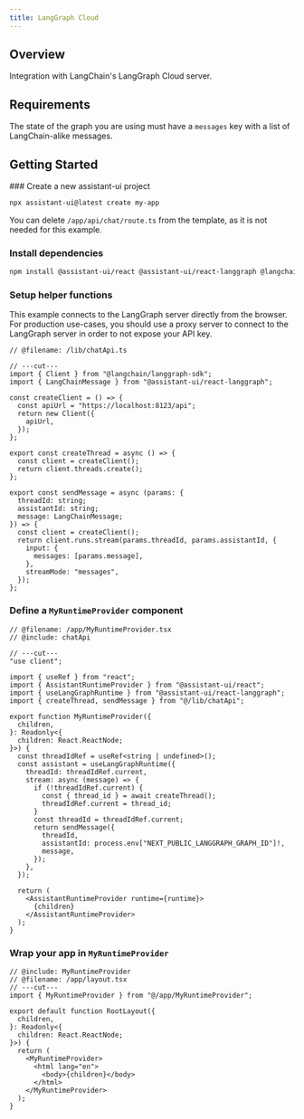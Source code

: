 ```yaml
---
title: LangGraph Cloud
---
```


## Overview

Integration with LangChain's LangGraph Cloud server.

## Requirements

The state of the graph you are using must have a `messages` key with a list of LangChain-alike messages.

## Getting Started


<Steps>
  <Step>
  ### Create a new assistant-ui project

```sh
npx assistant-ui@latest create my-app
```

You can delete `/app/api/chat/route.ts` from the template, as it is not needed for this example.

  </Step>
  <Step>

### Install dependencies

```sh npm2yarn
npm install @assistant-ui/react @assistant-ui/react-langgraph @langchain/langgraph-sdk
```

  </Step>
  <Step>

### Setup helper functions

<Callout type="warn">
  This example connects to the LangGraph server directly from the browser. For
  production use-cases, you should use a proxy server to connect to the
  LangGraph server in order to not expose your API key.
</Callout>

```tsx twoslash include chatApi title="@/lib/chatApi.ts"
// @filename: /lib/chatApi.ts

// ---cut---
import { Client } from "@langchain/langgraph-sdk";
import { LangChainMessage } from "@assistant-ui/react-langgraph";

const createClient = () => {
  const apiUrl = "https://localhost:8123/api";
  return new Client({
    apiUrl,
  });
};

export const createThread = async () => {
  const client = createClient();
  return client.threads.create();
};

export const sendMessage = async (params: {
  threadId: string;
  assistantId: string;
  message: LangChainMessage;
}) => {
  const client = createClient();
  return client.runs.stream(params.threadId, params.assistantId, {
    input: {
      messages: [params.message],
    },
    streamMode: "messages",
  });
};
```

  </Step>
  <Step>

### Define a `MyRuntimeProvider` component

```tsx twoslash include MyRuntimeProvider title="@/app/MyRuntimeProvider.tsx"
// @filename: /app/MyRuntimeProvider.tsx
// @include: chatApi

// ---cut---
"use client";

import { useRef } from "react";
import { AssistantRuntimeProvider } from "@assistant-ui/react";
import { useLangGraphRuntime } from "@assistant-ui/react-langgraph";
import { createThread, sendMessage } from "@/lib/chatApi";

export function MyRuntimeProvider({
  children,
}: Readonly<{
  children: React.ReactNode;
}>) {
  const threadIdRef = useRef<string | undefined>();
  const assistant = useLangGraphRuntime({
    threadId: threadIdRef.current,
    stream: async (message) => {
      if (!threadIdRef.current) {
        const { thread_id } = await createThread();
        threadIdRef.current = thread_id;
      }
      const threadId = threadIdRef.current;
      return sendMessage({
        threadId,
        assistantId: process.env["NEXT_PUBLIC_LANGGRAPH_GRAPH_ID"]!,
        message,
      });
    },
  });

  return (
    <AssistantRuntimeProvider runtime={runtime}>
      {children}
    </AssistantRuntimeProvider>
  );
}
```

  </Step>
  <Step>

### Wrap your app in `MyRuntimeProvider`

```tsx twoslash title="@/app/layout.tsx" {1,11,17}
// @include: MyRuntimeProvider
// @filename: /app/layout.tsx
// ---cut---
import { MyRuntimeProvider } from "@/app/MyRuntimeProvider";

export default function RootLayout({
  children,
}: Readonly<{
  children: React.ReactNode;
}>) {
  return (
    <MyRuntimeProvider>
      <html lang="en">
        <body>{children}</body>
      </html>
    </MyRuntimeProvider>
  );
}
```

  </Step>
</Steps>
